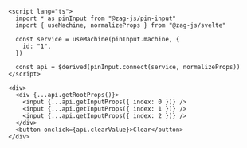 ```svelte
<script lang="ts">
  import * as pinInput from "@zag-js/pin-input"
  import { useMachine, normalizeProps } from "@zag-js/svelte"

  const service = useMachine(pinInput.machine, {
    id: "1",
  })

  const api = $derived(pinInput.connect(service, normalizeProps))
</script>

<div>
  <div {...api.getRootProps()}>
    <input {...api.getInputProps({ index: 0 })} />
    <input {...api.getInputProps({ index: 1 })} />
    <input {...api.getInputProps({ index: 2 })} />
  </div>
  <button onclick={api.clearValue}>Clear</button>
</div>
```
